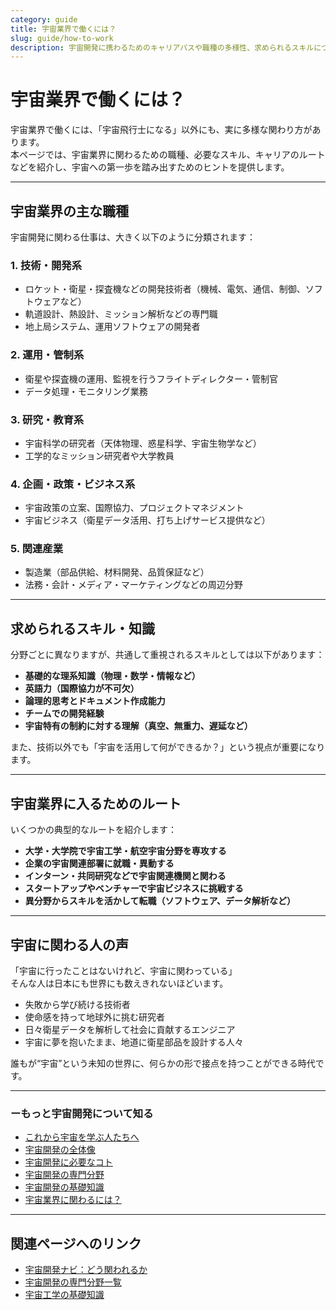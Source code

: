 ```yaml
---
category: guide
title: 宇宙業界で働くには？
slug: guide/how-to-work
description: 宇宙開発に携わるためのキャリアパスや職種の多様性、求められるスキルについて紹介します。
---
```




<Head>
  <script type="application/ld+json">
    {`{
      "@context": "https://schema.org",
      "@type": "DefinedTerm",
      "name": "宇宙業界で働くには？",
      "inDefinedTermSet": "https://www.space-portal.org",
      "termCode": "guide/how-to-work",
      "description": "宇宙開発に携わるためのキャリアパスや職種の多様性、求められるスキルについて紹介します。",
      "url": "https://www.space-portal.org/docs/guide/how-to-work"
    }`}
  </script>
</Head>

# 宇宙業界で働くには？

宇宙業界で働くには、「宇宙飛行士になる」以外にも、実に多様な関わり方があります。  
本ページでは、宇宙業界に関わるための職種、必要なスキル、キャリアのルートなどを紹介し、宇宙への第一歩を踏み出すためのヒントを提供します。

---

## 宇宙業界の主な職種

宇宙開発に関わる仕事は、大きく以下のように分類されます：

### 1. 技術・開発系
- ロケット・衛星・探査機などの開発技術者（機械、電気、通信、制御、ソフトウェアなど）
- 軌道設計、熱設計、ミッション解析などの専門職
- 地上局システム、運用ソフトウェアの開発者

### 2. 運用・管制系
- 衛星や探査機の運用、監視を行うフライトディレクター・管制官
- データ処理・モニタリング業務

### 3. 研究・教育系
- 宇宙科学の研究者（天体物理、惑星科学、宇宙生物学など）
- 工学的なミッション研究者や大学教員

### 4. 企画・政策・ビジネス系
- 宇宙政策の立案、国際協力、プロジェクトマネジメント
- 宇宙ビジネス（衛星データ活用、打ち上げサービス提供など）

### 5. 関連産業
- 製造業（部品供給、材料開発、品質保証など）
- 法務・会計・メディア・マーケティングなどの周辺分野

---

## 求められるスキル・知識

分野ごとに異なりますが、共通して重視されるスキルとしては以下があります：

- **基礎的な理系知識（物理・数学・情報など）**
- **英語力（国際協力が不可欠）**
- **論理的思考とドキュメント作成能力**
- **チームでの開発経験**
- **宇宙特有の制約に対する理解（真空、無重力、遅延など）**

また、技術以外でも「宇宙を活用して何ができるか？」という視点が重要になります。

---

## 宇宙業界に入るためのルート

いくつかの典型的なルートを紹介します：

- **大学・大学院で宇宙工学・航空宇宙分野を専攻する**
- **企業の宇宙関連部署に就職・異動する**
- **インターン・共同研究などで宇宙関連機関と関わる**
- **スタートアップやベンチャーで宇宙ビジネスに挑戦する**
- **異分野からスキルを活かして転職（ソフトウェア、データ解析など）**

---

## 宇宙に関わる人の声

「宇宙に行ったことはないけれど、宇宙に関わっている」  
そんな人は日本にも世界にも数えきれないほどいます。

- 失敗から学び続ける技術者  
- 使命感を持って地球外に挑む研究者  
- 日々衛星データを解析して社会に貢献するエンジニア  
- 宇宙に夢を抱いたまま、地道に衛星部品を設計する人々

誰もが“宇宙”という未知の世界に、何らかの形で接点を持つことができる時代です。

---

### ーもっと宇宙開発について知る
- [これから宇宙を学ぶ人たちへ](/navi/intro-to-space-dev)
- [宇宙開発の全体像](/navi/space-dev-overview)
- [宇宙開発に必要なコト](/navi/what-is-needed)
- [宇宙開発の専門分野](/navi/region-of-expertise)
- [宇宙開発の基礎知識](/navi/basic-knowledge)
- [宇宙業界に関わるには？](/navi/how-to-commit)

---

## 関連ページへのリンク

- [宇宙開発ナビ：どう関われるか](/navi/intro-to-space-dev)
- [宇宙開発の専門分野一覧](/navi/region-of-expertise)
- [宇宙工学の基礎知識](/navi/basic-knowledge)

